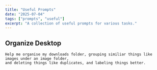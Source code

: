 ```yaml
---
title: "Useful Prompts"
date: "2025-07-04"
tags: ["prompts", "useful"]
excerpt: "A collection of useful prompts for various tasks."
---
```



##  Organize Desktop

```
Help me organise my downloads folder, grouping similiar things like images under an image folder, 
and deleting things like duplicates, and labeling things better.
```